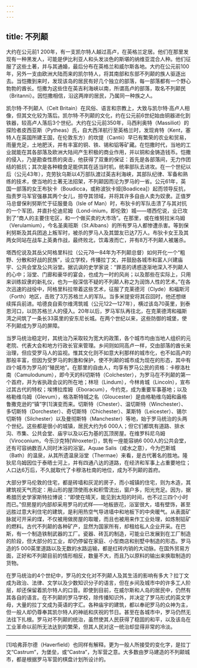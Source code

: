 ```yaml
---
---
---
```

title: 不列颠
---




大约在公元前1 200年，有一支凯尔特人越过高卢，在英格兰定居。他们在那里发现有一种黑发人，可能是伊比利亚人和头发淡色的斯堪的纳维亚混合人种。他们征服了这些土著，并与其通婚，最后分布在英格兰和威尔斯各地。大约在公元前100年，另外一支由欧洲大陆而来的凯尔特人，将其南部和东部不列颠的族人驱逐出去。当恺撒到来时，发现该岛的居民有好几个独立的部落，每一部落都有一个野心勃勃的酋长。恺撒为这些住在英吉利海峡以南，所谓高卢的部落，取名不列颠民（Britanni）。因恺撒相信，沿这两岸的居民，乃属同一种族之人。

凯尔特·不列颠人（Celt Britain）在风俗、语言和宗教上，大致与凯尔特·高卢人相像，但其文化较为落后。凯尔特·不列颠的文化，约在公元前6世纪始由铜器进化到铁器，较高卢人落后3个世纪。大约在公元前350年，马西利奥特（Massiliot）的探险者皮西亚斯（Pytheas）氏，自大西洋航行至英格兰时，发现肯特（Kent，塞特人在英国所建王国，在伦敦东方）的坎提（Cantii）早已有繁荣的农业和贸易，雨量充足，土地肥沃，并有丰富的铜、铁、锡和铝等矿藏。在恺撒时代，当地的工业就能在其各部落及欧洲大陆间产生积极的商业作用，并以铜和金铸造钱币。恺撒的侵入，乃是勘查性质的突击，他获得了双重的保证：首先是各部落间，无力作团结的抵抗；其次是各种粮食足能供其在适当时机，统率部队去进攻。在一个世纪以后（公元43年），克劳狄乌斯以4万部队渡过英吉利海峡，其部队纪律、军备和熟练的技术，使当地的土著无法招架，不列颠因而沦为罗马的一省。公元61年，英国一部落的女王布狄卡（Boudicca，或称波狄卡娅[Boadicea]）起而领导反抗，指责罗马军官强暴其两个女儿，掠夺其领域，并将其许多自由人卖为奴隶。正值罗马总督保利努斯忙于征服曼岛（Isle of Man）时，布狄卡的军队击溃了与其对抗的一个军团，并直扑伦迪尼姆（Lond-inium，即伦敦）城——塔西佗说，业已攻到了“商人的主要住宅区，和一个做买卖的大市场”。在那里，或在维努拉米乌姆（Verulamium），今名圣奥班斯（St.Albans）的所有罗马人都惨遭杀害。等到保利努斯及其兵团追上叛军时，被杀的罗马人及其盟友已达7万人。布狄卡女王及其两女同站在战车上英勇作战，最终败北，饮毒液而亡，并有8万不列颠人被屠杀。

塔西佗说及其岳父阿格里科拉（公元78—84年为不列颠总督）如何开化一个“粗野、分散和好战的民族”，设立学校，传播拉丁文，并鼓励各城市和富人兴建庙宇、公共会堂及公共浴堂。据讥讽的史学家说：“罪恶的诱惑逐渐地深入不列颠人的心中；浴堂、门廊和豪华的宴会，也成为一时的风尚；以及那些在实际上，只用来训练奴隶的新礼仪，也为一般深信不疑的不列颠人称之为润饰人性的艺术。”在各次迅速的战役中，阿格里科拉带着这些艺术，征服了克莱德河（Clyde）和福斯河（Forth）地区，击败了3万苏格兰人的军队。当多米提安将其召回时，他还想继续挥兵前进。哈德良自索尔维湾筑城（公元122—127年），横过该岛70英里，到泰恩河口，以防苏格兰人的侵入。20年以后，罗马军队再往北，在克莱德湾和福斯湾之间筑了一条长33英里的安东尼长城。在两个世纪以来，这些防御的城堡，使不列颠成为罗马的屏障。

当罗马统治稳定时，其统治乃采取较为宽大的政策，各个城市均由当地人组织的元老院、代表大会和地方行政长官来管理。乡间则如同高卢一样，交由部落的酋长来治理，但应受罗马人的监视。惟其文化则不如意大利那样的城市化，也不如高卢的那般丰富，但因为受罗马的刺激和保护，使不列颠的城市成为现在的形态，其中有四个城市为罗马的“殖民地”。在那里的自由人，均享有罗马公民的资格：卡穆洛杜南（Camulodunum），即今天的科切斯特（Colchester），为罗马在不列颠的第一个首府，并为省执政会议的所在地；林坦（Lindum），今林肯城（Lincoln），宣布过其古代的特权；埃博拉库姆（Eboracum），今约克，成为重要军事基地；以及格勒维乌姆（Glevum），格洛斯特城之名（Gloucester）是由格勒维乌姆和盎格鲁撒克逊的“镇”字[1]演变而来。切斯特（Chester）、温切斯特（Winchester）、多切斯特（Dorchester）、奇切斯特（Chichester）、莱斯特（Leicester）、锡尔切斯特（Silchester）以及曼彻斯特（Manchester）等地，始于罗马统治的头两个世纪。这些都是很小的城镇，居民大约为6 000人；但它们都筑有道路、排水沟、市集、公共会堂、庙宇以及以石为基的瓦顶房屋。在维罗科尼乌姆（Viroconium，今乐沙克特[Wroxeter]），筑有一座能容纳6 000人的公共会堂，还有可容纳数百人同时沐浴的浴室。Aquae Salis（咸水之意），今为巴斯城（Bath）的温泉，从其所遗温泉浴堂（Thermae）来看，是古代著名的胜地。隆狄尼乌姆因位于泰晤士河上，并有四通八达的道路，在经济和军事上占重要地位；人口达6万后，不久就取代了卡穆洛杜南的地位，成为不列颠的首府。

大部分罗马伦敦的住宅，都是砖墙和灰泥的房子，而小城镇的住宅，则为木造，其建筑视天气而定：用山形的屋顶使雨水和积雪流出，窗户多，阳光充足。因为，据希腊历史学家斯特拉博说：“即使在晴天，能见到太阳的时间，也不过三四个小时而已。”但房屋的内部却采用罗马的式样——地板嵌花，浴室很大，墙有壁饰，甚至远胜过意大利住宅的建筑，是利用热空气导进墙中和地板下的中央暖气。从表面矿脉就可开采的煤，不仅被用做房屋的取暖，而且也被用来作工业处理，如炼制铝矿的燃料。古代不列颠的各种矿产，显然为国家所有，却租给私人企业开采。在巴斯，有一个制造铁制武器的工厂。瓷器、砖瓦的制造，可能业已发展到在工厂制造的阶段，但大部分的工业，却仍停留在家庭、小型商店和别墅中制造的形态。罗马造的5 000英里道路以及无数的水路运输，都是红砖内销的大动脉。在国外贸易方面，正好和不列颠目前的情形相反，数量不大，而且乃以原料的输出来换取制造的货物。

在罗马统治的4个世纪中，罗马的文化对不列颠人及其生活的影响有多大？拉丁文成为政治、法律、文学以及少数知识分子的语言，但在乡间及城市中的许多工人阶层，却还保留着凯尔特人的口音。即使到目前，在威尔斯和人岛的居民中，仍然有其各自的语言。在不列颠的罗马学校，除传播知识外，并决定了罗马形式的英文字母，大量的拉丁文成为英语的字汇。各种庙宇的建筑，都以奉祀罗马的众神为主，但一般人却仍尊奉其凯尔特人的神祇和庆祝的节日。甚至在各城市中，罗马仍然无法往下扎根。罗马对不列颠的统治，虽然使其人民获得了稳固的和平，以及该岛在工业革命以前所无法达到的繁荣，但其人民对这一统治却显得非常的冷淡。



* * *



[1]哈弗菲尔德（Haverfield）也同样有解释。更为一般人所接受的变化字，是拉丁文“Castrum”，为堡垒，或“Castra”，为军营之意。大多数由罗马建造的不列颠城市，都是根据罗马军营的棋盘计划所设计的。